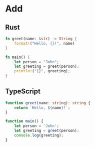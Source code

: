 # Add

## Rust

```rust copy
fn greet(name: &str) -> String {
    format!("Hello, {}!", name)
}

fn main() {
    let person = "John";
    let greeting = greet(person);
    println!("{}", greeting);
}
```

## TypeScript

```ts copy
function greet(name: string): string {
	return `Hello, ${name}!`;
}

function main() {
	let person = 'John';
	let greeting = greet(person);
	console.log(greeting);
}
```
